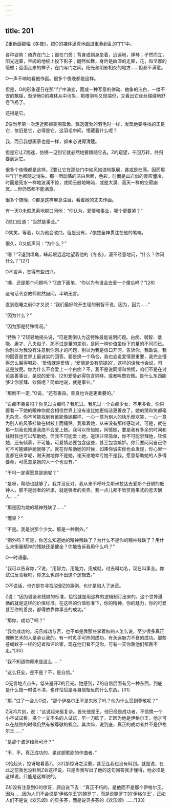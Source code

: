 ```yaml
---
---
---
```

title: 201
---



Z重新画那幅《冬夜》，把O的裸体逼真地画进重叠纷乱的“门”中。

各种姿势：倚靠在门上；跪在门旁；背身或侧身坐着，远远地，弹琴；孑然而立，阳光迷蒙，空阔的地板上投下影子；翩然如舞，身后是幽深的走廊，花，和坚厚的墙壁；迎面走来的样子，在门与门之间，阳光和阴影相交的地方……但都不满意。

O一声不响地看他作画。很多个夜晚都是这样。

但是，O的形象逐日在那“门”中演变，而成一种写意的律动、抽象的洁白，一缕不安的飘摇，渐渐地O的裸体从中消失，那根羽毛又现端倪，又看出它丝丝缕缕地舒卷飞扬了。

还得是它。

Z像当年第一次走近那根美丽孤傲、飘逸蓬勃的羽毛时一样，发现他要寻找的正是它，依旧是它，必得是它。这羽毛中间，埋藏着什么呢？

我，而且我想画家也是一样，都未必说得清楚。

但是它让Z痴迷，仿佛一见到它就必然地要跟随它去。Z的窥望，千回万转，终归要到达它。

很多个夜晚都是这样。Z要让它在那些门中如风如浪地飘展，甚或是扫荡。因而那些“门”也都随之消失。那一团动荡的洁白后面，色彩，时而是山岩似的青灰僵冷，时而是死水一样地波澜不惊，或阴云般地晦暗，或是大漠、高天一样的空寂幽冥……但仍然都不能满意。

很多个夜晚，O都是这样屏息注目，看着她的丈夫作画。

有一天O未假思索地脱口问他：“你认为，爱情和事业，哪个更要紧？”

Z随口应道：“当然是事业。”

O笑笑，等着，以为他会改口。但是没有，Z依然全神贯注在他的笔端。

很久，O又低声问：“为什么？”

“嗯？”Z退到墙角，眯起眼远远地望着他的《冬夜》，漫不经意地问，“什么？你问什么？”[27]

O不言声，觉得有些扫兴。

“噢，还是那个问题吗？”Z放下画笔，“你以为有谁会去爱一个傻瓜吗？”[28]

这句话令女教师默然自问，半晌无言。

直到临睡之前O才又说：“我们最好除开生理的弱智不说，因为，因为……”

“因为什么？”

“因为那是特殊情况。”

“特殊？”Z轻轻地摇头说，“可是我倒认为这特殊最能说明问题。白痴、弱智、低能、庸才、凡夫俗子，那不过是量的差别，是同一种价值坐标下的量的不同而已。你别以为我没有注意到你刚才的问题，别以为我是信口开河。告诉你，我敢说，我的回答是世界上最诚实的回答。要是换一个场合，我也会说爱情更重要，我完全懂得怎么赢得喝彩。‘爱情就是爱情’，‘爱情是没有前提的’，这样的话我也会说，可这是放屁。你为什么不会爱上一个白痴？不，我不是说同情和怜悯，咱们不是在讨论慈善事业，是说的爱情。[29]爱情必得包含崇拜，或者叫做钦佩。是什么东西能够让你崇拜、钦佩呢？简单地说，就是事业。”

“那倒不一定，”O说，“还有善良。善良也许是更重要的。”

“白痴不善良吗？你见过白痴吗？我见过。我见过一个白痴少女，不用多看，你只要看一下她的眼神你就会相信世界上没有谁比她更纯洁更善良了。她的哭和笑都毫无杂念。你不可能找到有谁能像她那样，一心一意为别人的快乐而欢笑，一心一意为别人的风筝挂破在树枝上而痛哭。我看着她，从来没有那样感动过，可是，就在那一刻我也知道我绝不会爱上她。我可以怜惜她，同情她，要是我有多余的时间和钱财我也可以帮助她，但我不可能爱上她。道理非常简单，你不可能崇拜她，钦佩她，还有倾慕，不可能，可爱情必要包含这些，甚至包含嫉妒。你只要问问自己你可不可能嫉妒她就够了。就在你帮助她的时候，如果你诚实你也会发现，你心里一直都在庆幸呢，谢天谢地你不是她，谢天谢地幸亏她不是我。愿意帮助她的人多得要命，可愿意是她的人一个也没有。”

“干吗一定得愿意是她呢？”

“是呀，帮助也就够了。我并没反对。我从来不呼吁艾斯米拉达去爱那个丑陋的敲钟人。那不是弱者的祈求，就是强者的卖弄。我一点儿都不欣赏雨果式的悲天悯人……”

“那是因为她的精神残缺了……”

“雨果？”

“不是。我是说那个少女。那是一种例外。”

“例外吗？可是，你怎么知道她的精神残缺了？为什么不是你的精神残缺了？用什么来衡量精神的残缺还是健全？你能告诉我用什么吗？”

O一时语塞。

“我可以告诉你，”Z说，“用智力，用能力，用成就，过去叫功名，现在叫事业。你试试反驳我吧，你怎么也跑不出这个逻辑去。”

O不说话，也许是在寻找驳倒Z的事例，也许是陷入了迷茫。

Z说：“因为健全和残缺的标准，恰恰就是用这样的逻辑制订出来的。这个世界遵循的就是这样的价值标准。在这样的价值标准下，你的精神，你的魅力，你的可爱甚至你的善良，都得依靠你事业的成功。”

“那你，成功了吗？”

“我会成功的。况且成功与否，也不单是靠那些掌着权的人怎么说，至少很多真正理解艺术的人是承认我的。有一时炙手可热的成功，有永远魅力不衰的成功。那些苍蝇蚊子一样的记者和评论家，现在他们看不见你，可有一天你轰他们都轰不走。”[30]

“我不知道你原来是这么……”

“这么狂妄，是不是？不，是自信。”

O无言地点点头，低头避开Z的目光。她感到，Z的自信后面有另一种东西，到底是什么她一时说不清，也许恰恰是与自信相反的什么东西。[31]

“那，”过了一会儿O说，“那个伊格尔王不是失败了吗？他为什么受到尊敬呢？”

Z沉吟片刻，说：“这说起来挺复杂。首先他是王，他已经是成功者，不信换一个小卒试试看，换个一文不名的人试试，早一刀砍了，正因为他是伊格尔王，他才可以在战败的时候仍然有被尊敬的机会。其次嘛，说到底，真正的成功者并不是伊格尔王……”

“是那个波罗维茨可汗？”

“不，不。真正成功的，是这部歌剧的作曲者。”

O抬起头，惊讶地看着Z。[32]那惊讶之深重，甚至连我也没有料到。就是说，在此之前我也没料到Z会这样说，只是当我写出了他的这句回答我才懂得，他必须是这样说，只能是这样说的。

Z却没有注意到O的惊讶，顾自说下去：“真正不朽的，是他而不是那个伊格尔王。因为……因为人们不会说是‘伊格尔王’的鲍罗丁，而是说鲍罗丁的‘伊格尔王’，正如人们不是说《欢乐颂》的贝多芬，而是说贝多芬的《欢乐颂》……”[33]